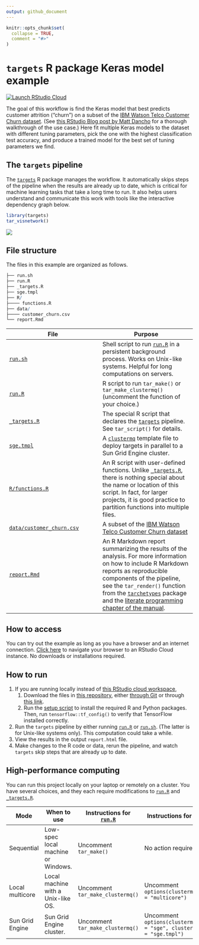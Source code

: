 ```yaml
---
output: github_document
---
```


```r
knitr::opts_chunk$set(
  collapse = TRUE,
  comment = "#>"
)
```

# `targets` R package Keras model example

[![Launch RStudio Cloud](https://img.shields.io/badge/RStudio-Cloud-blue)](https://rstudio.cloud/project/1430828/)

The goal of this workflow is find the Keras model that best predicts customer attrition ("churn") on a subset of the [IBM Watson Telco Customer Churn dataset](https://www.ibm.com/communities/analytics/watson-analytics-blog/predictive-insights-in-the-telco-customer-churn-data-set/). (See [this RStudio Blog post by Matt Dancho](https://blogs.rstudio.com/ai/posts/2018-01-11-keras-customer-churn/) for a thorough walkthrough of the use case.) Here fit multiple Keras models to the dataset with different tuning parameters, pick the one with the highest classification test accuracy, and produce a trained model for the best set of tuning parameters we find.

## The `targets` pipeline

The [`targets`](https://github.com/wlandau/targets) R package manages the workflow. It automatically skips steps of the pipeline when the results are already up to date, which is critical for machine learning tasks that take a long time to run. It also helps users understand and communicate this work with tools like the interactive dependency graph below.


```r
library(targets)
tar_visnetwork()
```

![](./images/graph.png)

## File structure

The files in this example are organized as follows.

```r
├── run.sh
├── run.R
├── _targets.R
├── sge.tmpl
├── R/
├──── functions.R
├── data/
├──── customer_churn.csv
└── report.Rmd
```

File | Purpose
---|---
[`run.sh`](https://github.com/wlandau/targets-keras/blob/master/run.sh) | Shell script to run [`run.R`](https://github.com/wlandau/targets-keras/blob/master/run.R) in a persistent background process. Works on Unix-like systems. Helpful for long computations on servers.
[`run.R`](https://github.com/wlandau/targets-keras/blob/master/run.R) | R script to run `tar_make()` or `tar_make_clustermq()` (uncomment the function of your choice.)
[`_targets.R`](https://github.com/wlandau/targets-keras/blob/master/_targets.R) | The special R script that declares the [`targets`](https://github.com/wlandau/targets) pipeline. See `tar_script()` for details.
[`sge.tmpl`](https://github.com/wlandau/targets-keras/blob/master/sge.tmpl) | A [`clustermq`](https://github.com/mschubert/clustermq) template file to deploy targets in parallel to a Sun Grid Engine cluster.
[`R/functions.R`](https://github.com/wlandau/targets-keras/blob/master/R/functions.R) | An R script with user-defined functions. Unlike [`_targets.R`](https://github.com/wlandau/targets-keras/blob/master/_targets.R), there is nothing special about the name or location of this script. In fact, for larger projects, it is good practice to partition functions into multiple files.
[`data/customer_churn.csv`](https://github.com/wlandau/targets-keras/blob/master/data/customer_churn.csv) | A subset of the [IBM Watson Telco Customer Churn dataset](https://www.ibm.com/communities/analytics/watson-analytics-blog/predictive-insights-in-the-telco-customer-churn-data-set/) 
[`report.Rmd`](https://github.com/wlandau/targets-keras/blob/master/report.Rmd) | An R Markdown report summarizing the results of the analysis. For more information on how to include R Markdown reports as reproducible components of the pipeline, see the `tar_render()` function from the [`tarchetypes`](https://wlandau.github.io/tarchetypes) package and the [literate programming chapter of the manual](https://wlandau.github.io/targets-manual/files.html#literate-programming).

## How to access

You can try out the example as long as you have a browser and an internet connection. [Click here](https://rstudio.cloud/project/1430828/) to navigate your browser to an RStudio Cloud instance. No downloads or installations required.

## How to run

1.  If you are running locally instead of [this RStudio cloud workspace](https://rstudio.cloud/project/1430828/),
    1. Download the files in [this repository](https://github.com/wlandau/targets-keras), either [through Git](https://happygitwithr.com/existing-github-first.html#new-rstudio-project-via-git-clone) or through [this link](https://github.com/wlandau/targets-keras/archive/master.zip).
    1. Run the [setup script](https://github.com/wlandau/targets-keras/blob/master/setup/local.R) to install the required R and Python packages. Then, run `tensorflow::tf_config()` to verify that TensorFlow installed correctly.
1. Run the `targets` pipeline by either running [`run.R`](https://github.com/wlandau/targets-keras/blob/master/run.R) or [`run.sh`](https://github.com/wlandau/targets-keras/blob/master/run.sh). (The latter is for Unix-like systems only). This computation could take a while.
1. View the results in the output `report.html` file.
1. Make changes to the R code or data, rerun the pipeline, and watch `targets` skip steps that are already up to date.

## High-performance computing

You can run this project locally on your laptop or remotely on a cluster. You have several choices, and they each require modifications to [`run.R`](https://github.com/wlandau/targets-keras/blob/master/run.R) and [`_targets.R`](https://github.com/wlandau/targets-keras/blob/master/_targets.R).

Mode | When to use | Instructions for [`run.R`](https://github.com/wlandau/targets-keras/blob/master/run.R) | Instructions for [`_targets.R`](https://github.com/wlandau/targets-keras/blob/master/_targets.R)
---|---|---|---
Sequential | Low-spec local machine or Windows. | Uncomment `tar_make()` | No action required.
Local multicore | Local machine with a Unix-like OS. | Uncomment `tar_make_clustermq()` | Uncomment `options(clustermq.scheduler = "multicore")`
Sun Grid Engine | Sun Grid Engine cluster. | Uncomment `tar_make_clustermq()` | Uncomment `options(clustermq.scheduler = "sge", clustermq.template = "sge.tmpl")`
